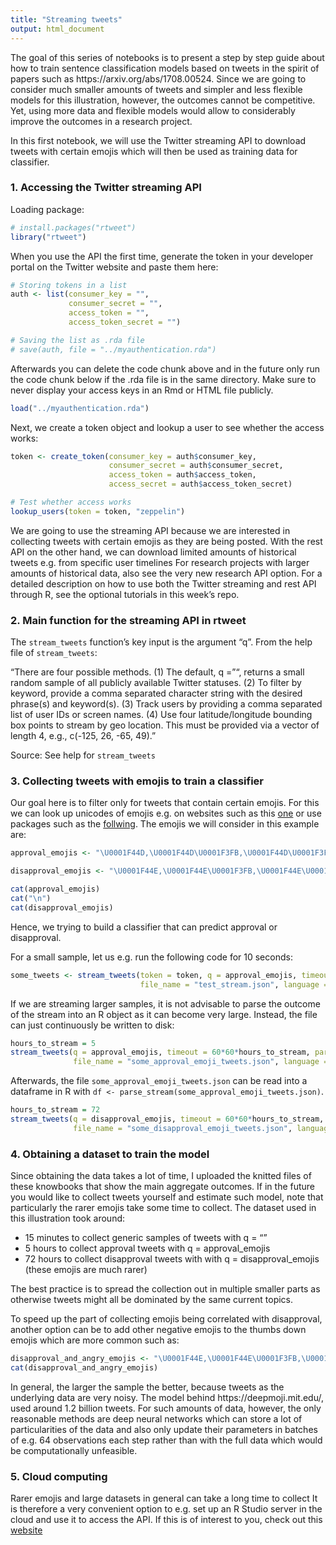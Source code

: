 ```yaml
---
title: "Streaming tweets"
output: html_document
---
```


The goal of this series of notebooks is to present a step by step guide about how to train sentence classification models based on tweets in the spirit of papers such as https://arxiv.org/abs/1708.00524. Since we are going to consider much smaller amounts of tweets and simpler and less flexible models for this illustration, however, the outcomes cannot be competitive. Yet, using more data and flexible models would allow to considerably improve the outcomes in a research project.

In this first notebook, we will use the Twitter streaming API to download tweets with certain emojis which will then be used as training data for classifier.

### 1. Accessing the Twitter streaming API

Loading package:

```r
# install.packages("rtweet")
library("rtweet")
```

When you use the API the first time, generate the token in your developer portal on the Twitter website and paste them here:

```r
# Storing tokens in a list
auth <- list(consumer_key = "",
             consumer_secret = "",
             access_token = "",
             access_token_secret = "")

# Saving the list as .rda file
# save(auth, file = "../myauthentication.rda")
```

Afterwards you can delete the code chunk above and in the future only run the code chunk below if the .rda file is in the same directory. Make sure to never display your access keys in an Rmd or HTML file publicly.

```r
load("../myauthentication.rda")
```

Next, we create a token object and lookup a user to see whether the access works:

```r
token <- create_token(consumer_key = auth$consumer_key, 
                      consumer_secret = auth$consumer_secret,
                      access_token = auth$access_token,
                      access_secret = auth$access_token_secret)

# Test whether access works
lookup_users(token = token, "zeppelin")
```

We are going to use the streaming API because we are interested in collecting tweets with certain emojis as they are being posted. With the rest API on the other hand, we can download limited amounts of historical tweets e.g. from specific user timelines For research projects with larger amounts of historical data, also see the very new research API option. For a detailed description on how to use both the Twitter streaming and rest API through R, see the optional tutorials in this week's repo.

### 2. Main function for the streaming API in rtweet

The `stream_tweets` function's key input is the argument "q". From the help file of `stream_tweets`:

"There are four possible methods. (1) The default, q = "", returns a small random sample of all publicly available Twitter statuses. (2) To filter by keyword, provide a comma separated character string with the desired phrase(s) and keyword(s). (3) Track users by providing a comma separated list of user IDs or screen names. (4) Use four latitude/longitude bounding box points to stream by geo location. This must be provided via a vector of length 4, e.g., c(-125, 26, -65, 49)."

Source: See help for `stream_tweets`

### 3. Collecting tweets with emojis to train a classifier

Our goal here is to filter only for tweets that contain certain emojis. For this we can look up unicodes of emojis e.g. on websites such as this [one](https://emojipedia.org/) or use packages such as the [follwing](https://github.com/hadley/emo). The emojis we will consider in this example are:

```r
approval_emojis <- "\U0001F44D,\U0001F44D\U0001F3FB,\U0001F44D\U0001F3FC,\U0001F44D\U0001F3FD,\U0001F44D\U0001F3FE,\U0001F44D\U0001F3FF,\U0001F44F,\U0001F44F\U0001F3FB,\U0001F44F\U0001F3FC,\U0001F44F\U0001F3FD,\U0001F44F\U0001F3FE,\U0001F44F\U0001F3FF"

disapproval_emojis <- "\U0001F44E,\U0001F44E\U0001F3FB,\U0001F44E\U0001F3FC,\U0001F44E\U0001F3FD,\U0001F44E\U0001F3FE,\U0001F44E\U0001F3FF"

cat(approval_emojis)
cat("\n")
cat(disapproval_emojis)
```

Hence, we trying to build a classifier that can predict approval or disapproval.

For a small sample, let us e.g. run the following code for 10 seconds:

```r
some_tweets <- stream_tweets(token = token, q = approval_emojis, timeout = 10, parse = TRUE,
                             file_name = "test_stream.json", language = "en")
```

If we are streaming larger samples, it is not advisable to parse the outcome of the stream into an R object as it can become very large. Instead, the file can just continuously be written to disk:

```r
hours_to_stream = 5
stream_tweets(q = approval_emojis, timeout = 60*60*hours_to_stream, parse = FALSE,
              file_name = "some_approval_emoji_tweets.json", language = "en")
```

Afterwards, the file `some_approval_emoji_tweets.json` can be read into a dataframe in R with `df <- parse_stream(some_approval_emoji_tweets.json)`.


```r
hours_to_stream = 72
stream_tweets(q = disapproval_emojis, timeout = 60*60*hours_to_stream, parse = FALSE,
              file_name = "some_disapproval_emoji_tweets.json", language = "en")
```

### 4. Obtaining a dataset to train the model

Since obtaining the data takes a lot of time, I uploaded the knitted files of these knowbooks that show the main aggregate outcomes. If in the future you would like to collect tweets yourself and estimate such model, note that particularly the rarer emojis take some time to collect. The dataset used in this illustration took around:

- 15 minutes to collect generic samples of tweets with q = ""
- 5 hours to collect approval tweets with q = approval_emojis
- 72 hours to collect disapproval tweets with with q = disapproval_emojis (these emojis are much rarer)

The best practice is to spread the collection out in multiple smaller parts as otherwise tweets might all be dominated by the same current topics.

To speed up the part of collecting emojis being correlated with disapproval, another option can be to add other negative emojis to the thumbs down emojis which are more common such as:

```r
disapproval_and_angry_emojis <- "\U0001F44E,\U0001F44E\U0001F3FB,\U0001F44E\U0001F3FC,\U0001F44E\U0001F3FD,\U0001F44E\U0001F3FE,\U0001F44E\U0001F3FF,\U0001F621,\U0001F92C,\U0001F624,\U0001F620"
cat(disapproval_and_angry_emojis)
```

In general, the larger the sample the better, because tweets as the underlying data are very noisy. The model behind https://deepmoji.mit.edu/, used around 1.2 billion tweets. For such amounts of data, however, the only reasonable methods are deep neural networks which can store a lot of particularities of the data and also only update their parameters in batches of e.g. 64 observations each step rather than with the full data which would be computationally unfeasible.

### 5. Cloud computing

Rarer emojis and large datasets in general can take a long time to collect It is therefore a very convenient option to e.g. set up an R Studio server in the cloud and use it to access the API. If this is of interest to you, check out this [website](https://www.louisaslett.com/RStudio_AMI/)